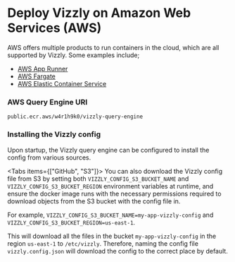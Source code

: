 
# Deploy Vizzly on Amazon Web Services (AWS)

AWS offers multiple products to run containers in the cloud, which are all supported by Vizzly. Some examples include;

- [AWS App Runner](https://aws.amazon.com/apprunner/)
- [AWS Fargate](https://aws.amazon.com/fargate/)
- [AWS Elastic Container Service](https://aws.amazon.com/ecs/)

### AWS Query Engine URI
```
public.ecr.aws/w4r1h9k0/vizzly-query-engine
```

### Installing the Vizzly config
Upon startup, the Vizzly query engine can be configured to install the config from various sources.

<Tabs items={["GitHub", "S3"]}>
<Tab>
<InstallConfigFromGitHub />
</Tab>
<Tab>
You can also download the Vizzly config file from S3 by setting both `VIZZLY_CONFIG_S3_BUCKET_NAME` and `VIZZLY_CONFIG_S3_BUCKET_REGION` environment
variables at runtime, and ensure the docker image runs with the necessary permissions required to download objects from the S3 bucket with the config file in.

For example, `VIZZLY_CONFIG_S3_BUCKET_NAME=my-app-vizzly-config` and `VIZZLY_CONFIG_S3_BUCKET_REGION=us-east-1`.

This will download all the files in the bucket `my-app-vizzly-config` in the region `us-east-1` to `/etc/vizzly`.
Therefore, naming the config file `vizzly.config.json` will download the config to the correct place by default.
</Tab>
</Tabs>